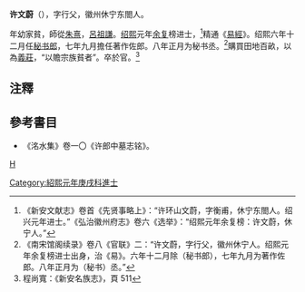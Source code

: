 '''许文蔚'''（{{bd|?||?||}}），字行父，徽州休宁东閤人。

年幼家貧，師從[[朱熹|朱熹]]，[[呂祖謙|呂祖謙]]。[[绍熙|绍熙]]元年[[余复|余复]]榜进士，<ref>《新安文献志》卷首《先贤事略上》：“许环山文蔚，字衡甫，休宁东閤人。绍兴元年进士。”《弘治徽州府志》卷六《选举》：“绍熙元年余复榜：许文蔚，休宁人。”</ref>精通《[[易經|易經]]》。绍熙六年十二月任[[秘书郎|秘书郎]]，七年九月擔任著作佐郎。八年正月为秘书丞。<ref>《南宋馆阁续录》卷八《官联》二：“许文蔚，字行父，徽州休宁人。绍熙元年余复榜进士出身，治《易》。六年十二月除（秘书郎），七年九月为著作佐郎。八年正月为（秘书）丞。”</ref>購買田地百畝，以為[[義莊|義莊]]，“以贍宗族貧者”。卒於官。<ref>程尚寬：《新安名族志》，頁 511</ref>

==注釋==
{{reflist|2}}

==參考書目==
* 《洺水集》卷一〇《许郎中墓志铭》。
[[category:宋朝政治人物|H]]
[[Category:紹熙元年庚戌科進士|Category:紹熙元年庚戌科進士]]